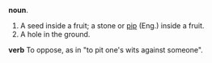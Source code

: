 '''noun'''. 
# A seed inside a fruit; a stone or [[pip]] (Eng.) inside a fruit.
# A hole in the ground.
'''verb'''
To oppose, as in "to pit one's wits against someone".